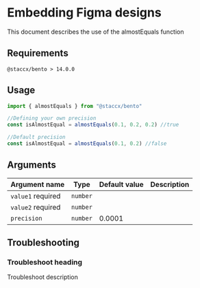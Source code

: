 
<Meta title="math/almostEquals/README" />

# Embedding Figma designs

<Subtitle>
  This document describes the use of the almostEquals function
</Subtitle>

## Requirements

`@staccx/bento > 14.0.0`

## Usage

```js
import { almostEquals } from "@staccx/bento"

//Defining your own precision
const isAlmostEqual = almostEquals(0.1, 0.2, 0.2) //true

//Default precision
const isAlmostEqual = almostEquals(0.1, 0.2) //false
```

## Arguments

| Argument name                                      | Type     | Default value | Description |
| -------------------------------------------------- | -------- | ------------- | ----------- |
| `value1` <Badge status="positive">required</Badge> | `number` |               |             |
| `value2` <Badge status="positive">required</Badge> | `number` |               |             |
| `precision`                                        | `number` | 0.0001        |             |

## Troubleshooting

### Troubleshoot heading

Troubleshoot description
